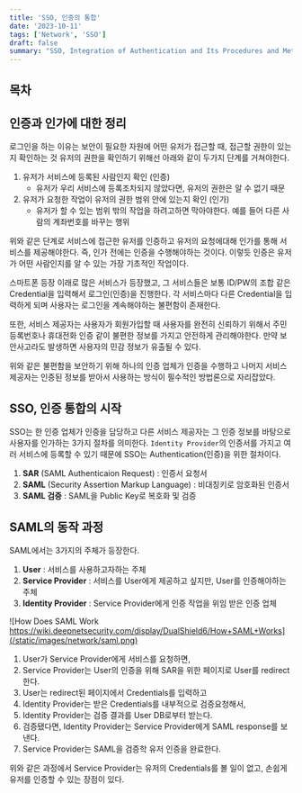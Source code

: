 ```yaml
---
title: 'SSO, 인증의 통합'
date: '2023-10-11'
tags: ['Network', 'SSO']
draft: false
summary: "SSO, Integration of Authentication and Its Procedures and Methodology"
---
```


## 목차

<TOCInline toc={props.toc} exclude="목차" toHeading={2} />

## 인증과 인가에 대한 정리

로그인을 하는 이유는 보안이 필요한 자원에 어떤 유저가 접근할 때, 접근할 권한이 있는지 확인하는 것
유저의 권한을 확인하기 위해선 아래와 같이 두가지 단계를 거쳐야한다.

1. 유저가 서비스에 등록된 사람인지 확인 (인증)
   - 유저가 우리 서비스에 등록조차되지 않았다면, 유저의 권한은 알 수 없기 때문
2. 유저가 요청한 작업이 유저의 권한 범위 안에 있는지 확인 (인가)
   - 유저가 할 수 있는 범위 밖의 작업을 하려고하면 막아야한다. 예를 들어 다른 사람의 계좌번호를 바꾸는 행위

위와 같은 단계로 서비스에 접근한 유저를 인증하고 유저의 요청에대해 인가를 통해 서비스를 제공해야한다.
즉, 인가 전에는 인증을 수행해야하는 것이다. 이렇듯 인증은 유저가 어떤 사람인지를 알 수 있는 가장 기초적인 작업이다.

스마트폰 등장 이래로 많은 서비스가 등장했고, 그 서비스들은 보통 ID/PW의 조합 같은 Credential을 입력해서 로그인(인증)을 진행한다.
각 서비스마다 다른 Credential을 입력하게 되며 사용자는 로그인을 계속해야하는 불편함이 존재한다.

또한, 서비스 제공자는 사용자가 회원가입할 때 사용자를 완전히 신뢰하기 위해서 주민등록번호나 휴대전화 인증 같이 불편한 정보를 가지고 안전하게 관리해야한다.
만약 보안사고라도 발생하면 사용자의 민감 정보가 유출될 수 있다.

위와 같은 불편함을 보안하기 위해 하나의 인증 업체가 인증을 수행하고 나머지 서비스 제공자는 인증된 정보를 받아서 사용하는 방식이
필수적인 방법론으로 자리잡았다.

## SSO, 인증 통합의 시작

SSO는 한 인증 업체가 인증을 담당하고 다른 서비스 제공자는 그 인증 정보를 바탕으로 사용자를 인가하는 3가지 절차를 의미한다.
`Identity Provider`의 인증서를 가지고 여러 서비스에 등록할 수 있기 때문에 SSO는 Authentication(인증)을 위한 절차이다.

1. **SAR** (SAML Authenticaion Request) : 인증서 요청서
2. **SAML** (Security Assertion Markup Language) : 비대칭키로 암호화된 인증서
3. **SAML 검증** : SAML을 Public Key로 복호화 및 검증

## SAML의 동작 과정

SAML에서는 3가지의 주체가 등장한다.

1. **User** : 서비스를 사용하고자하는 주체
2. **Service Provider** : 서비스를 User에게 제공하고 싶지만, User를 인증해야하는 주체
3. **Identity Provider** : Service Provider에게 인증 작업을 위임 받은 인증 업체

![How Does SAML Work https://wiki.deepnetsecurity.com/display/DualShield6/How+SAML+Works](/static/images/network/saml.png)

1. User가 Service Provider에게 서비스를 요청하면,
2. Service Provider는 User의 인증을 위해 SAR을 위한 페이지로 User를 redirect한다.
3. User는 redirect된 페이지에서 Credentials를 입력하고
4. Identity Provider는 받은 Credentials를 내부적으로 검증요청해서,
5. Identity Provider는 검증 결과를 User DB로부터 받는다.
6. 검증됐다면, Identity Provider는 Service Provider에게 SAML response를 보낸다.
7. Service Provider는 SAML을 검증학 유저 인증을 완료한다.

위와 같은 과정에서 Service Provider는 유저의 Credentials를 볼 일이 없고, 손쉽게 유저를 인증할 수 있는 장점이 있다.
